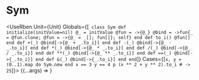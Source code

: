 # Sym


<UseRben Unit={Unit} Globals={[`
class Sym
    def initialize(initValue=nil)
        @_ = initValue
        @fun = ->{@_}
        @bind = ->fun{_ = @fun.clone; @fun = ->{@_ = _[]; fun[]}; self}
    end
    def to_i() @fun[] end
    def +(_) @bind[->{@_ + _.to_i}] end
    def -(_) @bind[->{@_ - _.to_i}] end
    def *(_) @bind[->{@_ * _.to_i}] end
    def /(_) @bind[->{@_ / _.to_i}] end
    def **(_) @bind[->{@_ ** _.to_i}] end
    def ==(_) @bind[->{_.to_i}] end
    def &(_) @bind[->{_.to_i}] end
end`]} Cases={[`
x, y = (0..1).map do Sym.new end
x == 3
y == 4
p (x ** 2 + y ** 2).to_i # -> 25
`]}>
{(...args) =>
  <Edit key={args[1]} args={args} />
}
</UseRben>
